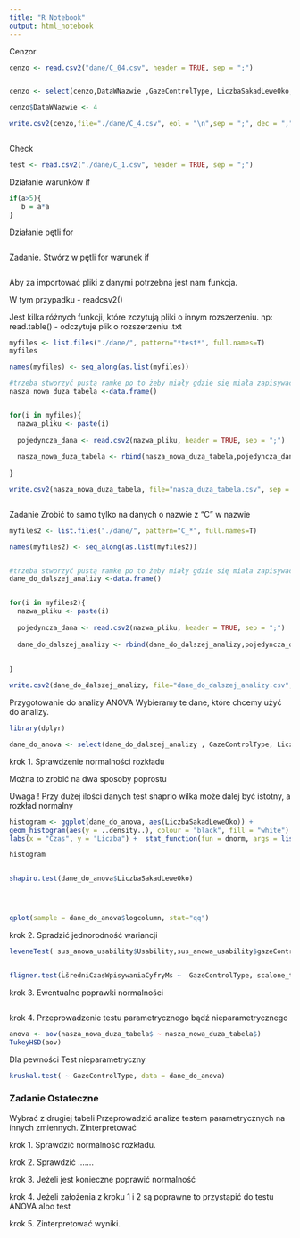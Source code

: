 ---
title: "R Notebook"
output: html_notebook
---

Cenzor
```{r}


cenzo <- read.csv2("dane/C_04.csv", header = TRUE, sep = ";")


cenzo <- select(cenzo,DataWNazwie ,GazeControlType, LiczbaSakadLeweOko, LiczbaKasowaĹ.ZnakĂłw )

cenzo$DataWNazwie <- 4

write.csv2(cenzo,file="./dane/C_4.csv", eol = "\n",sep = ";", dec = ",")



```


Check
```{r}

test <- read.csv2("./dane/C_1.csv", header = TRUE, sep = ";")


```





Działanie warunków if
```{r}

if(a>5){
   b = a*a
}

```


Działanie pętli for
```{r}




```




Zadanie. 
Stwórz w pętli for warunek if
```{r}




```








Aby za importować pliki z danymi potrzebna jest nam funkcja.

W tym przypadku - readcsv2()

Jest kilka różnych funkcji, które zczytują pliki o innym rozszerzeniu.
np: read.table() - odczytuje plik o rozszerzeniu .txt



```{r}



myfiles <- list.files("./dane/", pattern="*test*", full.names=T)
myfiles

names(myfiles) <- seq_along(as.list(myfiles))

#trzeba stworzyć pustą ramke po to żeby miały gdzie się miała zapisywać nowa większa tablica danych.
nasza_nowa_duza_tabela <-data.frame()


for(i in myfiles){
  nazwa_pliku <- paste(i)
  
  pojedyncza_dana <- read.csv2(nazwa_pliku, header = TRUE, sep = ";")
  
  nasza_nowa_duza_tabela <- rbind(nasza_nowa_duza_tabela,pojedyncza_dana)
  
}

write.csv2(nasza_nowa_duza_tabela, file="nasza_duza_tabela.csv", sep = ";")



```

Zadanie
Zrobić to samo tylko na danych o nazwie  z "C" w nazwie

```{r}

myfiles2 <- list.files("./dane/", pattern="C_*", full.names=T)

names(myfiles2) <- seq_along(as.list(myfiles2))


#trzeba stworzyć pustą ramke po to żeby miały gdzie się miała zapisywać nowa większa tablica danych.
dane_do_dalszej_analizy <-data.frame()


for(i in myfiles2){
  nazwa_pliku <- paste(i)
  
  pojedyncza_dana <- read.csv2(nazwa_pliku, header = TRUE, sep = ";")
  
  dane_do_dalszej_analizy <- rbind(dane_do_dalszej_analizy,pojedyncza_dana)
  
  
}

write.csv2(dane_do_dalszej_analizy, file="dane_do_dalszej_analizy.csv", sep = ";")


```




Przygotowanie do analizy ANOVA
Wybieramy te dane, które chcemy użyć do analizy.



```{r}

library(dplyr)

```




```{r}



dane_do_anova <- select(dane_do_dalszej_analizy , GazeControlType, LiczbaSakadLeweOko)


```




krok 1. Sprawdzenie normalności rozkładu

Można to zrobić na dwa sposoby poprostu 

Uwaga ! Przy dużej ilości danych test shaprio wilka może dalej być istotny, a rozkład normalny 

```{r}

histogram <- ggplot(dane_do_anova, aes(LiczbaSakadLeweOko)) +
geom_histogram(aes(y = ..density..), colour = "black", fill = "white") +
labs(x = "Czas", y = "Liczba") +  stat_function(fun = dnorm, args = list(mean = mean(dane_do_anova$LiczbaSakadLeweOko, na.rm = TRUE), sd = sd(dane_do_anova$LiczbaSakadLeweOko, na.rm = TRUE)), colour = "black", size = 1)

histogram


shapiro.test(dane_do_anova$LiczbaSakadLeweOko)




qplot(sample = dane_do_anova$logcolumn, stat="qq")


```


krok 2. Spradzić jednorodność wariancji
```{r}

leveneTest( sus_anowa_usability$Usability,sus_anowa_usability$gazeControlType, center = median)


fligner.test(ĹšredniCzasWpisywaniaCyfryMs ~  GazeControlType, scalone_telephonpad)


```


krok 3. Ewentualne poprawki normalności
```{r}




```



krok 4. Przeprowadzenie testu parametrycznego bądź nieparametrycznego
```{r}

anova <- aov(nasza_nowa_duza_tabela$ ~ nasza_nowa_duza_tabela$)
TukeyHSD(aov)


```



Dla pewności Test nieparametryczny
```{r}

kruskal.test( ~ GazeControlType, data = dane_do_anova)

```





### Zadanie Ostateczne


Wybrać z drugiej tabeli 
Przeprowadzić analize testem parametrycznych na  innych zmiennych. Zinterpretować 


krok 1. Sprawdzić normalność rozkładu.

krok 2. Sprawdzić .......

krok 3. Jeżeli jest konieczne poprawić normalność

krok 4. Jeżeli założenia z kroku 1 i 2 są poprawne to przystąpić do testu ANOVA albo test 

krok 5. Zinterpretować wyniki. 














